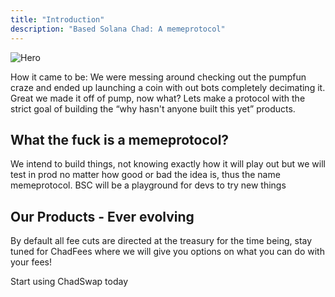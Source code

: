 ```yaml
---
title: "Introduction"
description: "Based Solana Chad: A memeprotocol"
---
```


<img
  className="rounded-md"
  src="/images/main.png"
  alt="Hero"
/>

How it came to be: We were messing around checking out the pumpfun craze and ended up launching a coin with out bots completely decimating it. Great we made it off of pump, now what? Lets make a protocol with the strict goal of building the “why hasn't anyone built this yet” products.

## What the fuck is a memeprotocol?

We intend to build things, not knowing exactly how it will play out but we will test in prod no matter how good or bad the idea is, thus the name memeprotocol. BSC will be a playground for devs to try new things

## Our Products - Ever evolving

By default all fee cuts are directed at the treasury for the time being, stay tuned for ChadFees where we will give you options on what you can do with your fees!

<CardGroup cols={1}>
<Card
  title="ChadSwap"
  icon="arrow-right-arrow-left"
  href="https://basedchad.lol/swap/"
>
  Start using ChadSwap today
</Card>
</CardGroup>
